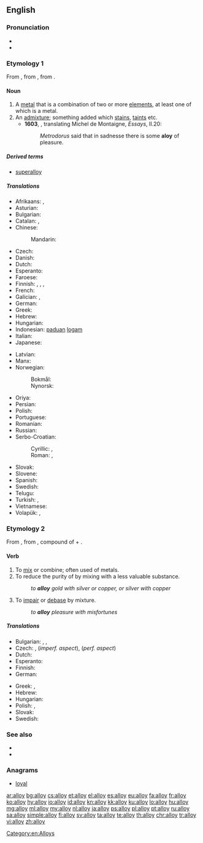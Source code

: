 ==English==

===Pronunciation===
* {{audio|en-us-alloy.ogg|Audio (US)|lang=en}}
* {{IPA|/ˈalɔɪ/|lang=en}}

===Etymology 1===
From {{etyl|xno|en}} {{term|alai|lang=fro}}, from {{etyl|fro|en}} {{term|aloi|lang=fro}}, from {{term|aloiier|lang=fro}}.

====Noun====
{{en-noun}}

# A [[metal]] that is a combination of two or more [[element]]s, at least one of which is a metal.
# An [[admixture]]; something added which [[stain]]s, [[taint]]s etc.
#* '''1603''', {{w|John Florio}}, translating Michel de Montaigne, ''Essays'', II.20:
#*: ''Metrodorus'' said that in sadnesse there is some '''aloy''' of pleasure.

=====Derived terms=====
* [[superalloy]]

=====Translations=====
{{trans-top|metal combined of more elements}}
* Afrikaans: {{t|af|alliasie}}, {{t|af|allooi}}
* Asturian: {{t|ast|aleación|f}}
* Bulgarian: {{t|bg|сплав}}
* Catalan: {{t|ca|aliatge|m}}, {{t+|ca|lliga|f}}
* Chinese:
*: Mandarin: {{t+|cmn|合金|tr=[[héjīn]]}}
* Czech: {{t+|cs|slitina|f}}
* Danish: {{t+|da|legering|c}}
* Dutch: {{t+|nl|legering|f}}
* Esperanto: {{t|eo|alojo}}
* Faroese: {{t|fo|málmbland}}
* Finnish: {{t+|fi|seos}}, {{t+|fi|metalliseos}}, {{t+|fi|lejeerinki}}, {{t|fi|seosmetalli}}
* French: {{t+|fr|alliage|m}}
* Galician: {{t+|gl|aliaxe|m}}, {{t|gl|liga|f}}
* German: {{t+|de|Legierung|f}}
* Greek: {{t+|el|κράμα|n|tr=kráma|sc=Grek}}
* Hebrew: {{t+|he|סגסוגת|f}}
* Hungarian: {{t+|hu|ötvözet}}
* Indonesian: [[padu|paduan]] [[logam]]
* Italian: {{t+|it|lega|f}}
* Japanese: {{t+|ja|合金|tr=ごうきん, gōkin}}
{{trans-mid}}
* Latvian: {{t|lv|sakausējums|m}}
* Manx: {{t|gv|co-veain|f}}
* Norwegian:
*: Bokmål: {{t|nb|legering|m|f}}
*: Nynorsk: {{t|nn|legering|f}}
* Oriya: {{t|or|ମିଶ୍ରଧାତୁ|sc=Orya}}
* Persian: {{t+|fa|آلیاژ|tr=âlyâž|sc=fa-Arab}}
* Polish: {{t+|pl|stop|m}}
* Portuguese: {{t+|pt|liga|f}}
* Romanian: {{t+|ro|aliaj|n}}
* Russian: {{t+|ru|сплав|m|tr=spláv}}
* Serbo-Croatian:
*: Cyrillic: {{t|sh|слитина|f}}, {{t|sh|легура|f}}
*: Roman: {{t+|sh|slitina|f}}, {{t+|sh|legura|f}}
* Slovak: {{t|sk|zliatina|f}}
* Slovene: {{t+|sl|zlitina|f}}
* Spanish: {{t+|es|aleación|f}}
* Swedish: {{t+|sv|legering|c}}
* Telugu: {{t|te|మిశ్రమలోహం|tr=miSramalOhaM}}
* Turkish: {{t+|tr|alaşım}}, {{t+|tr|halita}}
* Vietnamese: {{t+|vi|hợp kim}}
* Volapük: {{t+|vo|laliad}}, {{qualifier|obsolete}} {{t|vo|metalamig}}
{{trans-bottom}}

===Etymology 2===
From {{etyl|fro|en}} {{term|aloiier||assemble, join|lang=fro}}, from {{etyl|la|en}} {{term|alligare||bind to, tie to|lang=la}}, compound of {{term|ad||to|lang=la}} + {{term|ligare||to bind|lang=la}}.

====Verb====
{{en-verb}}

# To [[mix]] or combine; often used of metals.
# To reduce the purity of by mixing with a less valuable substance.
#: ''to '''alloy''' gold with silver or copper, or silver with copper''
# {{context|figurative|lang=en}} To [[impair]] or [[debase]] by mixture.
#: ''to '''alloy''' pleasure with misfortunes''

=====Translations=====
{{trans-top|mix or combine}}
* Bulgarian: {{t|bg|сплавям}}, {{t+|bg|смесвам}}, {{t|bg|легирам}}
* Czech: {{t|cs|legovat}}, {{t|cs|slévat}} (''imperf. aspect''), {{t|cs|slít}} (''perf. aspect'')
* Dutch: {{t+|nl|legeren}}
* Esperanto: {{t|eo|aloji}}
* Finnish: {{t|fi|seostaa}}
* German: {{t+|de|legieren}}
{{trans-mid}}
* Greek: {{t|el|κραματοποιώ|tr=kramatopoió|sc=Grek}}, {{t+|el|νοθεύω|tr=nothévo|sc=Grek}}
* Hebrew: {{t|he|נתך|m|tr=nétekh}}
* Hungarian: {{t+|hu|ötvöz}}
* Polish: {{t|pl|stapiać}}, {{t|pl|stopić}}
* Slovak: {{t|sk|zliať}}
* Swedish: {{t+|sv|legera}}
{{trans-bottom}}

===See also===
* {{pedialite}}
* {{Wikisource1911Enc Citation|Alloys}}

===Anagrams===
* [[loyal#English|loyal]]

[[Category:en:Alloys]]

[[ar:alloy]]
[[bg:alloy]]
[[cs:alloy]]
[[et:alloy]]
[[el:alloy]]
[[es:alloy]]
[[eu:alloy]]
[[fa:alloy]]
[[fr:alloy]]
[[ko:alloy]]
[[hy:alloy]]
[[io:alloy]]
[[id:alloy]]
[[kn:alloy]]
[[kk:alloy]]
[[ku:alloy]]
[[lo:alloy]]
[[hu:alloy]]
[[mg:alloy]]
[[ml:alloy]]
[[my:alloy]]
[[nl:alloy]]
[[ja:alloy]]
[[ps:alloy]]
[[pl:alloy]]
[[pt:alloy]]
[[ru:alloy]]
[[sa:alloy]]
[[simple:alloy]]
[[fi:alloy]]
[[sv:alloy]]
[[ta:alloy]]
[[te:alloy]]
[[th:alloy]]
[[chr:alloy]]
[[tr:alloy]]
[[vi:alloy]]
[[zh:alloy]]